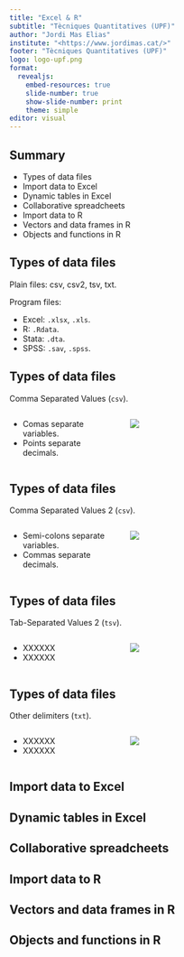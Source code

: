 ```yaml
---
title: "Excel & R"
subtitle: "Tècniques Quantitatives (UPF)"
author: "Jordi Mas Elias"
institute: "<https://www.jordimas.cat/>"
footer: "Tècniques Quantitatives (UPF)"
logo: logo-upf.png
format: 
  revealjs:
    embed-resources: true
    slide-number: true
    show-slide-number: print
    theme: simple
editor: visual
---
```


## Summary

-   Types of data files
-   Import data to Excel
-   Dynamic tables in Excel
-   Collaborative spreadcheets 
-   Import data to R
-   Vectors and data frames in R
-   Objects and functions in R


## Types of data files

Plain files: csv, csv2, tsv, txt.

Program files:

- Excel: `.xlsx`, `.xls`.
- R: `.Rdata`.
- Stata: `.dta`.
- SPSS: `.sav`, `.spss`.


## Types of data files {.scrollable}

Comma Separated Values (`csv`).

::: columns
::: {.column width="40%"}

- Comas separate variables.
- Points separate decimals.
:::

::: {.column width="60%"}
![](img/read_csv.png)

:::

:::




## Types of data files {.scrollable}

Comma Separated Values 2 (`csv`).

::: columns
::: {.column width="40%"}

- Semi-colons separate variables.
- Commas separate decimals.
:::

::: {.column width="60%"}
![](img/read_csv2.png)

:::

:::



## Types of data files {.scrollable}

Tab-Separated Values 2 (`tsv`).

::: columns
::: {.column width="40%"}

- XXXXXX
- XXXXXX
:::

::: {.column width="60%"}
![](img/read_tab.png)

:::

:::






## Types of data files {.scrollable}

Other delimiters (`txt`).

::: columns
::: {.column width="40%"}

- XXXXXX
- XXXXXX
:::

::: {.column width="60%"}
![](img/read_delim.png)

:::

:::






## Import data to Excel



## Dynamic tables in Excel


## Collaborative spreadcheets 


## Import data to R


## Vectors and data frames in R


## Objects and functions in R



